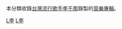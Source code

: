 本分類收錄[[台灣|台灣]][[流行音樂|流行]][[歌手|歌手]][[李千那|李千那]]錄製的[[音樂專輯|音樂專輯]]。

[[Category:各演出者音樂專輯|L李]]
[[Category:台灣流行音樂專輯|L李]]